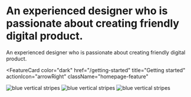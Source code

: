 
# An experienced designer who is passionate about creating friendly digital product.

<PageDescription>

An experienced designer who is passionate about creating friendly digital product.
</PageDescription>

<FeatureCard
    color="dark"
    href="/getting-started"
    title="Getting started"
    actionIcon="arrowRight"
    className="homepage-feature"
>

<ArtDirection>

![blue vertical stripes](../images/blue-stripes-mobile.jpg)
![blue vertical stripes](../images/blue-stripes-tablet.jpg)
![blue vertical stripes](../images/blue-stripes.jpg)

</ArtDirection>

</FeatureCard>
